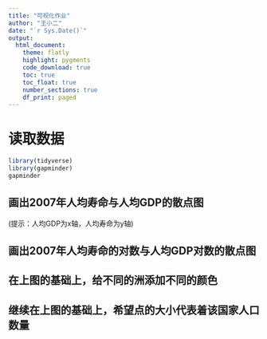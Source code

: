 ```yaml
---
title: "可视化作业"
author: "王小二"
date: "`r Sys.Date()`"
output: 
  html_document:
    theme: flatly
    highlight: pygments
    code_download: true
    toc: true
    toc_float: true
    number_sections: true
    df_print: paged
---
```






# 读取数据

```r
library(tidyverse)
library(gapminder)
gapminder
```

## 画出2007年人均寿命与人均GDP的散点图 
(提示：人均GDP为x轴，人均寿命为y轴)




## 画出2007年人均寿命的对数与人均GDP对数的散点图



## 在上图的基础上，给不同的洲添加不同的颜色



## 继续在上图的基础上，希望点的大小代表着该国家人口数量




